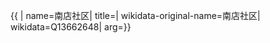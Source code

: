 {{ {{{1|PRC admin/showdata}}}|
name=南店社区|
title=|
wikidata-original-name=南店社区|
wikidata=Q13662648|
arg={{{arg|}}}}}